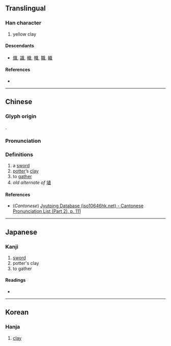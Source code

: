 {{character info/new}}
==Translingual==

===Han character===
{{Han char|rn=62|rad=戈|as=09|sn=13|four=03650|canj=YAI|ids=⿰音戈}}

# yellow clay

====Descendants====
* [[熾]], [[識]], [[樴]], [[幟]], [[職]], [[織]]

====References====
* {{Han ref|kx=0413.160|dkj=11615|dj=0756.100|hdz=21409.040|uh=6220|ud=25120|bh=DD72|bd=56690}}

----

==Chinese==
{{zh-forms}}

===Glyph origin===
{{Han etym}}
{{Han compound|音|戈|ls=ic}}.

===Pronunciation===
{{zh-pron
|m=zhī
|c=zik1
|mc=y
|oc=y
|ma=
|cat=n,v
}}

===Definitions===
{{zh-hanzi}}

# a [[sword]]
# [[potter]]’s [[clay]]
# to [[gather]]
# ''old alternate of'' [[埴]]

====References====
* (''Cantonese'') [http://www.iso10646hk.net/jp/document/download.jsp Jyutping Database (iso10646hk.net) - Cantonese Pronunciation List (Part 2), p. 111]

----

==Japanese==

===Kanji===
{{ja-kanji|grade=|rs=戈09}}

# [[sword]]
# potter's clay
# to gather

====Readings====
* {{ja-readings|goon=[[しき]] (shiki), [[し]] (shi)|kanon=[[しょく]] (shoku), [[し]] (shi)|kun=}}

----

==Korean==

===Hanja===
{{ko-hanja|hangeul=[[시]]|eumhun=|rv=si|mr=si|y=si}}

# [[clay]]